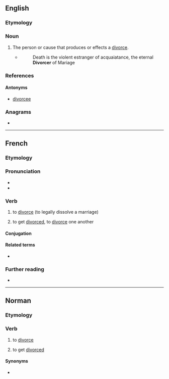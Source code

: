 ==English==

===Etymology===
{{suffix|en|divorce|er}}

===Noun===
{{en-noun}}

# The person or cause that produces or effects a [[divorce]].
#* {{RQ:Drummond HOS}}
#*:Death is the violent estranger of acquaiatance, the eternal '''Divorcer''' of Mariage

===References===
{{R:Webster 1913}}

====Antonyms====
*[[divorcee]]

===Anagrams===
* {{anagrams|en|a=cdeiorrv|codriver}}

----

==French==

===Etymology===
{{suffix|fr|divorce|er}}

===Pronunciation===
* {{fr-IPA|pos=v}}
* {{audio|fr|LL-Q150 (fra)-Lyokoï-divorcer.wav|Audio}}

===Verb===
{{fr-verb}}

# {{lb|fr|transitive}} to [[divorce]] (to legally dissolve a marriage)
# {{lb|fr|reflexive|se divorcer}} to get [[divorce]]d, to [[divorce]] one another

====Conjugation====
{{fr-conj-auto}}

====Related terms====
* {{l|fr|divorce}}

===Further reading===
* {{R:TLFi}}

----

==Norman==

===Etymology===
{{rfe|nrf}}

===Verb===
{{nrf-verb}}

# {{lb|nrf|Jersey}} to [[divorce]]
# {{lb|nrf|Jersey|reflexive|s'divorcer}} to get [[divorced]]

====Synonyms====
* {{l|nrf|dêmathier}}